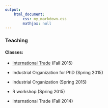```yaml
---
output: 
    html_document:
        css: my_markdown.css
        mathjax: null
---
```


### Teaching

#### Classes:

- [International Trade](teaching/trade.html) (Fall 2015)

- Industrial Organization for PhD (Spring 2015)

- Industrial Organization (Spring 2015)

- R workshop (Spring 2015)

- International Trade (Fall 2014)